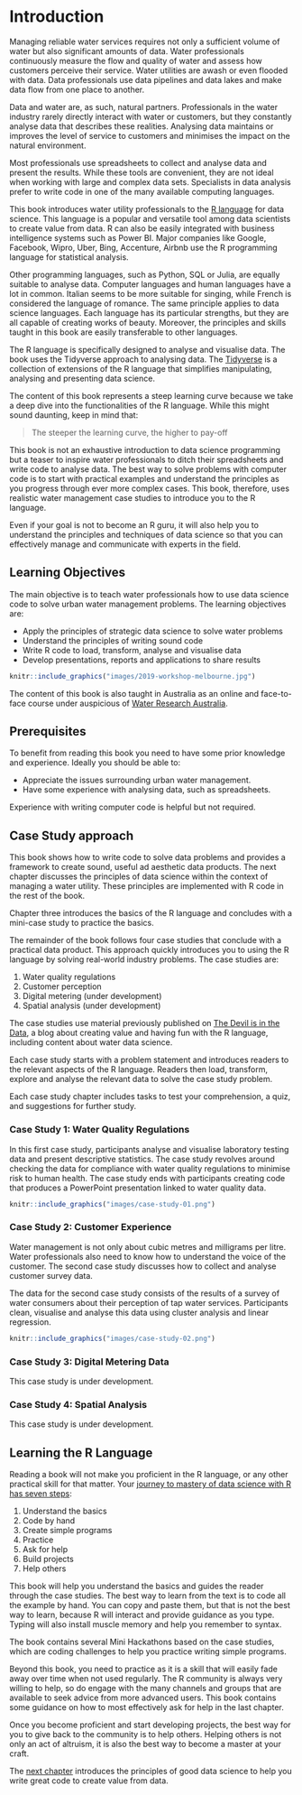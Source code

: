 # Introduction {#introduction}

Managing reliable water services requires not only a sufficient volume of water but also significant amounts of data. Water professionals continuously measure the flow and quality of water and assess how customers perceive their service. Water utilities are awash or even flooded with data. Data professionals use data pipelines and data lakes and make data flow from one place to another.

Data and water are, as such, natural partners. Professionals in the water industry rarely directly interact with water or customers, but they constantly analyse data that describes these realities. Analysing data maintains or improves the level of service to customers and minimises the impact on the natural environment.

Most professionals use spreadsheets to collect and analyse data and present the results. While these tools are convenient, they are not ideal when working with large and complex data sets. Specialists in data analysis prefer to write code in one of the many available computing languages.

This book introduces water utility professionals to the [R language](https://www.r-project.org/) for data science. This language is a popular and versatile tool among data scientists to create value from data. R can also be easily integrated with business intelligence systems such as Power BI. Major companies like Google, Facebook, Wipro, Uber, Bing, Accenture, Airbnb use the R programming language for statistical analysis.

Other programming languages, such as Python, SQL or Julia, are equally suitable to analyse data. Computer languages and human languages have a lot in common. Italian seems to be more suitable for singing, while French is considered the language of romance. The same principle applies to data science languages. Each language has its particular strengths, but they are all capable of creating works of beauty. Moreover, the principles and skills taught in this book are easily transferable to other languages.

The R language is specifically designed to analyse and visualise data. The book uses the Tidyverse approach to analysing data. The [Tidyverse](https://tidyverse.org/) is a collection of extensions of the R language that simplifies manipulating, analysing and presenting data science. 

The content of this book represents a steep learning curve because we take a deep dive into the functionalities of the R language. While this might sound daunting, keep in mind that: 

> The steeper the learning curve, the higher to pay-off

This book is not an exhaustive introduction to data science programming but a teaser to inspire water professionals to ditch their spreadsheets and write code to analyse data. The best way to solve problems with computer code is to start with practical examples and understand the principles as you progress through ever more complex cases. This book, therefore, uses realistic water management case studies to introduce you to the R language.

Even if your goal is not to become an R guru, it will also help you to understand the principles and techniques of data science so that you can effectively manage and communicate with experts in the field.

## Learning Objectives

The main objective is to teach water professionals how to use data science code to solve urban water management problems. The learning objectives are:

* Apply the principles of strategic data science to solve water problems
* Understand the principles of writing sound code
* Write R code to load, transform, analyse and visualise data
* Develop presentations, reports and applications to share results

```r
knitr::include_graphics("images/2019-workshop-melbourne.jpg")
```

The content of this book is also taught in Australia as an online and face-to-face course under auspicious of [Water Research Australia](https://www.waterra.com.au/).

## Prerequisites

To benefit from reading this book you need to have some prior knowledge and experience. Ideally you should be able to:

- Appreciate the issues surrounding urban water management. 
- Have some experience with analysing data, such as spreadsheets.

Experience with writing computer code is helpful but not required.

## Case Study approach

This book shows how to write code to solve data problems and provides a framework to create sound, useful ad aesthetic data products. The next chapter discusses the principles of data science within the context of managing a water utility. These principles are implemented with R code in the rest of the book.

Chapter three introduces the basics of the R language and concludes with a mini-case study to practice the basics.

The remainder of the book follows four case studies that conclude with a practical data product. This approach quickly introduces you to using the R language by solving real-world industry problems. The case studies are:

1. Water quality regulations
2. Customer perception
3. Digital metering (under development)
4. Spatial analysis (under development)

The case studies use material previously published on [The Devil is in the Data](https://lucidmanager.org/tags/hydroinformatics/), a blog about creating value and having fun with the R language, including content about water data science.

Each case study starts with a problem statement and introduces readers to the relevant aspects of the R language. Readers then load, transform, explore and analyse the relevant data to solve the case study problem.

Each case study chapter includes tasks to test your comprehension, a quiz, and suggestions for further study.

### Case Study 1: Water Quality Regulations

In this first case study, participants analyse and visualise laboratory testing data and present descriptive statistics. The case study revolves around checking the data for compliance with water quality regulations to minimise risk to human health. The case study ends with participants creating code that produces a PowerPoint presentation linked to water quality data.

```r
knitr::include_graphics("images/case-study-01.png")
```

### Case Study 2: Customer Experience

Water management is not only about cubic metres and milligrams per litre. Water professionals also need to know how to understand the voice of the customer. The second case study discusses how to collect and analyse customer survey data.

The data for the second case study consists of the results of a survey of water consumers about their perception of tap water services. Participants clean, visualise and analyse this data using cluster analysis and linear regression.

```r
knitr::include_graphics("images/case-study-02.png")
```

### Case Study 3: Digital Metering Data

This case study is under development.

### Case Study 4: Spatial Analysis

This case study is under development.

## Learning the R Language

Reading a book will not make you proficient in the R language, or any other practical skill for that matter. Your [journey to mastery of data science with R has seven steps](https://www.javaassignmenthelp.com/blog/how-to-learn-r-programming/):

1. Understand the basics
2. Code by hand
3. Create simple programs
4. Practice
5. Ask for help
6. Build projects
7. Help others

This book will help you understand the basics and guides the reader through the case studies. The best way to learn from the text is to code all the example by hand. You can copy and paste them, but that is not the best way to learn, because R will interact and provide guidance as you type. Typing will also install muscle memory and help you remember to syntax.

The book contains several Mini Hackathons based on the case studies, which are coding challenges to help you practice writing simple programs. 

Beyond this book, you need to practice as it is a skill that will easily fade away over time when not used regularly. The R community is always very willing to help, so do engage with the many channels and groups that are available to seek advice from more advanced users. This book contains some guidance on how to most effectively ask for help in the last chapter.

Once you become proficient and start developing projects, the best way for you to give back to the community is to help others. Helping others is not only an act of altruism, it is also the best way to become a master at your craft.

The [next chapter](#datascience) introduces the principles of good data science to help you write great code to create value from data.

